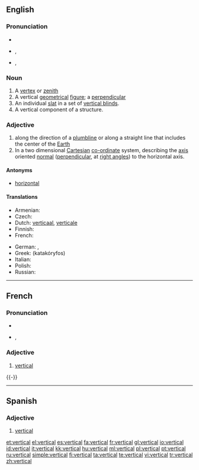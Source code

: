 ==English==

===Pronunciation===
* {{audio|En-us-vertical.ogg|audio (US)}}
* {{a|RP}} {{IPA|/ˈvɜːtɪkəl/}}, {{SAMPA|/"v3:tIk@l/}}
* {{a|US}} {{IPA|/ˈvɝtɪkəl/}}, {{SAMPA|/"v3`tIk@l/}}

===Noun===
{{en-noun}}

# A [[vertex]] or [[zenith]]
# A vertical [[geometrical]] [[figure]]; a [[perpendicular]]
# An individual [[slat]] in a set of [[vertical blinds]].
# A vertical component of a structure.

===Adjective===
{{en-adj}}

# along the direction of a [[plumbline]] or along a straight line that includes the center of the [[Earth]]
# In a two dimensional [[Cartesian]] [[co-ordinate]] system, describing the [[axis]] oriented [[normal]] ([[perpendicular]], at [[right angle]]s) to the horizontal axis.

====Antonyms====
* [[horizontal]]

====Translations====
{{trans-top|being perpendicular with the surface of the Earth}}
* Armenian: {{t-|hy|ուղղահայաց|tr=uġġahayac'|sc=Hayeren|xs=Armenian}}
* Czech: {{t-|cs|svislý|m}}
* Dutch: [[verticaal]], [[verticale]]
* Finnish: {{t-|fi|pystysuora}}
* French: {{t+|fr|vertical}}
{{trans-mid}}
* German: {{t+|de|vertikal}}, {{t+|de|senkrecht}}
* Greek: {{t|el|κατακόρυφος|sc=Grek}} (katakóryfos)
* Italian: {{t-|it|verticale}}
* Polish: {{t+|pl|pionowy}}
* Russian: {{t+|ru|вертикальный|sc=Cyrl}}
{{trans-bottom}}

----

==French==

===Pronunciation===
* {{audio|Fr-vertical.ogg|audio}}
* {{IPA|/vɛʁ.ti.kal/|lang=fr}}, {{SAMPA|/vER.ti.kal/}}

===Adjective===
{{fr-infl-adj|sm=vertical|sf=verticale|pm=verticaux|pf=verticales|smp=vɛʁ.ti.kal|sfp=vɛʁ.ti.kal|pmp=vɛʁ.ti.kɔ|pfp=vɛʁ.ti.kal}}
{{fr-adj|mp=verticaux}}

# [[#English|vertical]]
{{-}}
----

==Spanish==

===Adjective===
{{es-adj|pl=verticales}}

# [[#English|vertical]]

[[et:vertical]]
[[el:vertical]]
[[es:vertical]]
[[fa:vertical]]
[[fr:vertical]]
[[gl:vertical]]
[[io:vertical]]
[[id:vertical]]
[[it:vertical]]
[[kk:vertical]]
[[hu:vertical]]
[[ml:vertical]]
[[pl:vertical]]
[[pt:vertical]]
[[ru:vertical]]
[[simple:vertical]]
[[fi:vertical]]
[[ta:vertical]]
[[te:vertical]]
[[vi:vertical]]
[[tr:vertical]]
[[zh:vertical]]